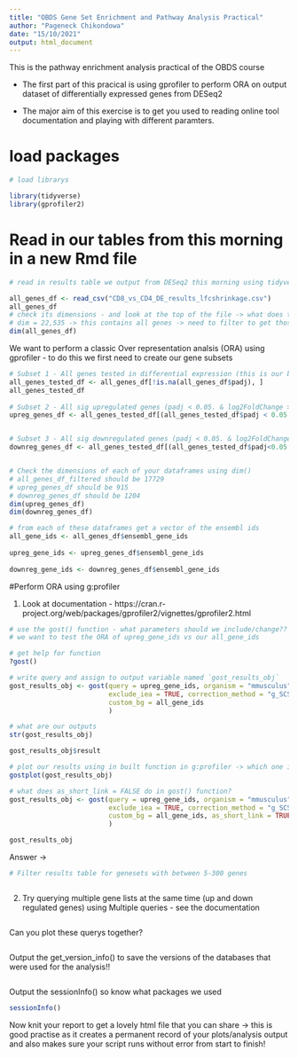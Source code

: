 ```yaml
---
title: "OBDS Gene Set Enrichment and Pathway Analysis Practical"
author: "Pageneck Chikondowa"
date: "15/10/2021"
output: html_document
---
```


This is the pathway enrichment analysis practical of the OBDS course

- The first part of this pracical is using gprofiler to perform ORA on output dataset of differentially expressed genes from DESeq2

- The major aim of this exercise is to get you used to reading online tool documentation and playing with different paramters.

# load packages 
```r
# load librarys

library(tidyverse)
library(gprofiler2)
```


# Read in our tables from this morning in a new Rmd file
```r
# read in results table we output from DESeq2 this morning using tidyverse read_csv()

all_genes_df <- read_csv("CD8_vs_CD4_DE_results_lfcshrinkage.csv")
all_genes_df
# check its dimensions - and look at the top of the file -> what does this tell us about our table? 
# dim = 22,535 -> this contains all genes -> need to filter to get those tested 
dim(all_genes_df)
```

We want to perform a classic Over representation analsis (ORA) using gprofiler - to do this we first need to create our gene subsets 

```r

# Subset 1 - All genes tested in differential expression (this is our background/control gene list) - i.e. remove padj == NA 
all_genes_tested_df <- all_genes_df[!is.na(all_genes_df$padj), ]
all_genes_tested_df
  
# Subset 2 - All sig upregulated genes (padj < 0.05. & log2FoldChange > 1)
upreg_genes_df <- all_genes_tested_df[(all_genes_tested_df$padj < 0.05 & all_genes_tested_df$log2FoldChange>1), ]


# Subset 3 - All sig downregulated genes (padj < 0.05. & log2FoldChange < 1)
downreg_genes_df <- all_genes_tested_df[(all_genes_tested_df$padj<0.05 & all_genes_tested_df$log2FoldChange< -1), ]


# Check the dimensions of each of your dataframes using dim()
# all_genes_df_filtered should be 17729
# upreg_genes_df should be 915
# downreg_genes_df should be 1204
dim(upreg_genes_df)
dim(downreg_genes_df)

```


```r
# from each of these dataframes get a vector of the ensembl ids 
all_gene_ids <- all_genes_df$ensembl_gene_ids
    
upreg_gene_ids <- upreg_genes_df$ensembl_gene_ids
    
downreg_gene_ids <- downreg_genes_df$ensembl_gene_ids
```

#Perform ORA using g:profiler 

1. Look at documentation - https://cran.r-project.org/web/packages/gprofiler2/vignettes/gprofiler2.html
```r
# use the gost() function - what parameters should we include/change??
# we want to test the ORA of upreg_gene_ids vs our all_gene_ids

# get help for function
?gost() 

# write query and assign to output variable named `gost_results_obj`
gost_results_obj <- gost(query = upreg_gene_ids, organism = "mmusculus",
                         exclude_iea = TRUE, correction_method = "g_SCS",
                         custom_bg = all_gene_ids
                         )

# what are our outputs  
str(gost_results_obj)

```
```r
gost_results_obj$result
```


```r
# plot our results using in built function in g:profiler -> which one is it?
gostplot(gost_results_obj)

```

```r
# what does as_short_link = FALSE do in gost() function? 
gost_results_obj <- gost(query = upreg_gene_ids, organism = "mmusculus",
                         exclude_iea = TRUE, correction_method = "g_SCS",
                         custom_bg = all_gene_ids, as_short_link = TRUE
                         )

gost_results_obj

```

Answer -> 

```r
# Filter results table for genesets with between 5-300 genes 



```


2. Try querying multiple gene lists at the same time (up and down regulated genes) using Multiple queries - see the documentation 

```r

```

Can you plot these querys together?

```r


```

Output the get_version_info() to save the versions of the databases that were used for the analysis!! 
```r

```

Output the sessionInfo() so know what packages we used
```r
sessionInfo()

```

Now knit your report to get a lovely html file that you can share -> this is good practise as it creates a permanent record of your plots/analysis output and also makes sure your script runs without error from start to finish! 